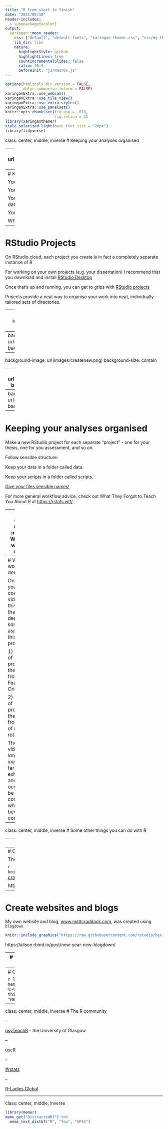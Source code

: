 ```yaml
---
title: "R from start to finish"
date: "2021/05/18"
header-includes:
  - \usepackage{xcolor}
output:
  xaringan::moon_reader:
    css: ["default", "default-fonts", "xaringan-themer.css", "css/my-theme.css"]
    lib_dir: libs
    nature:
      highlightStyle: github
      highlightLines: true
      countIncrementalSlides: false
      ratio: 16:9
      beforeInit: "js/macros.js"
---
```


```r
options(htmltools.dir.version = FALSE,
        dplyr.summarise.inform = FALSE)
xaringanExtra::use_webcam()
xaringanExtra::use_tile_view()
xaringanExtra::use_extra_styles()
xaringanExtra::use_panelset()
knitr::opts_chunk$set(fig.asp = .618,
                      fig.retina = 3)
library(xaringanthemer)
style_solarized_light(base_font_size = "20px")
library(tidyverse)
```

class: center, middle, inverse
# Keeping your analyses organised

---
background-image: url(https://imgs.xkcd.com/comics/documents.png)
background-size: contain

???

Image from Xkcd = https://xkcd.com/1459/

---
# Keeping your analyses organised

You ran an experiment. 

You downloaded the data.

You wrote an Rmarkdown document to process the data and run your analysis.

You wrote your report based on that output.

Where do you put all of this?

---
# RStudio Projects

On RStudio.cloud, each project you create is in fact a completely separate instance of R

For working on your own projects (e.g. your dissertation) I recommend that you download and install [RStudio Desktop](https://www.rstudio.com/products/rstudio/download/)

Once that's up and running, you can get to grips with [RStudio projects](https://support.rstudio.com/hc/en-us/articles/200526207-Using-Projects) 

Projects provide a neat way to organise your work into neat, individually tailored sets of directories.

---
background-image: url(images/noneproject.png)
background-size: contain

---
background-image: url(images/projectdropdown.png)
background-size: contain

---
background-image: url(images/createnew.png)
background-size: contain

---
background-image: url(images/createdemo.png)
background-size: contain

---
background-image: url(images/createnew.png)
background-size: contain

---
# Keeping your analyses organised

Make a new RStudio project for each separate "project" - one for your thesis, one for you assessment, and so on.

Follow sensible structure:

Keep your data in a folder called data.

Keep your scripts in a folder called scripts.

[Give your files sensible names!](https://speakerdeck.com/jennybc/how-to-name-files)

For more general workflow advice, check out What They Forgot to Teach You About R at [https://rstats.wtf/](https://rstats.wtf/)

---
class: center, middle, inverse
# Watch the workflow demos!

---
# Watch the workflow demos!

On Panopto you'll find a couple of videos for this week that demonstrate some aspects of this process.

1) A demo of processing the raw data from the Fear of Crime study

2) A demo of processing the raw data from a study of mental rotation.

These videos are *largely improvised*, far from exhaustive, and may occasionally be confusing when I become confused!

---
class: center, middle, inverse
# Some other things you can do with R

---
background-size: contain
# Create slides

All of the R based lectures are created using RMarkdown and the [`xaringan`](https://slides.yihui.org/xaringan/) package.

```r
knitr::include_graphics("https://github.com/rstudio/hex-stickers/blob/master/PNG/xaringan.png?raw=true")
```

---
# Create websites and blogs

The course website was created using the `distill` package.  

```r
knitr::include_graphics("https://raw.githubusercontent.com/rstudio/distill/master/man/figures/logo.png")
```
[craddm.github.io/resmethods/](https://craddm.github.io/resmethods/)

https://m-clark.github.io/distill-workshop/

---
# Create websites and blogs

My own website and blog, [www.mattcraddock.com](https://www.mattcraddock.com), was created using `blogdown`

```r
knitr::include_graphics("https://raw.githubusercontent.com/rstudio/hex-stickers/master/PNG/blogdown.png")
```



https://alison.rbind.io/post/new-year-new-blogdown/



---
# Create interactive web apps

R, through the `shiny` package

```r
knitr::include_graphics("https://raw.githubusercontent.com/rstudio/hex-stickers/master/thumbs/shiny.png")
```

[ERP demo app](https://craddm.shinyapps.io/ERPDemo)

---
# Create memes

```r
library(memer)
meme_get("IsThisAPigeon") %>%
  meme_text_pigeon("Is this a research method?",
                  "Me",
                  "Memes")
```

---
class: center, middle, inverse
# The R community

--

[psyTeachR](https://psyteachr.github.io/) - the University of Glasgow

--

[useR](https://user2021.r-project.org/program/overview/)

--

[#rstats](https://twitter.com/hashtag/rstats?lang=en)

--

[R-Ladies Global](https://rladies.org/)

---
class: center, middle, inverse

```r
library(memer)
meme_get("DistractedBf") %>%
  meme_text_distbf("R", "You", "SPSS")
```
